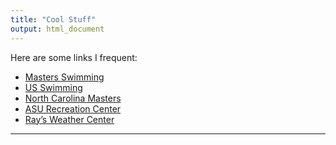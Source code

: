 ```yaml
---
title: "Cool Stuff"
output: html_document
---
```


Here are some links I frequent:



- [Masters Swimming](http://www.usms.org/)
- [US Swimming](http://www.usaswimming.org/DesktopDefault.aspx)
- [North Carolina Masters](http://www.ncmasters.org/)
- [ASU Recreation Center](http://urec.appstate.edu/student-recreation-center)
- [Ray's Weather Center](http://booneweather.com/)


* * *